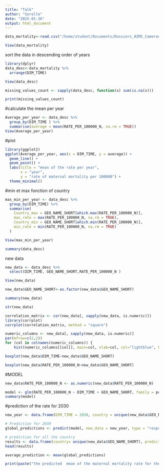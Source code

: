 ```yaml
---
title: "Talk"
author: "Sorelle"
date: "2025-01-26"
output: html_document
---
```



```r
data_mortality<-read.csv("/home/student/Documents/Dossiers_AIMS_Cameroon/sorelle/AC597B1_ALL_LATEST.csv")
```

```r
View(data_mortality)
```
sort the data in descending order of years
```r
library(dplyr)
data_desc<-data_mortality %>%
  arrange(DIM_TIME)
```

```r
View(data_desc)
```

```r
missing_values_count <- sapply(data_desc, function(x) sum(is.na(x)))

print(missing_values_count)
```
#calculate the mean per year

```r
Average_per_year <- data_desc %>%
  group_by(DIM_TIME ) %>%
  summarise(average = mean(RATE_PER_100000_N, na.rm = TRUE))
View(Average_per_year)
```

#plot
```r
library(ggplot2)
ggplot(Average_per_year, aes(x = DIM_TIME, y = average)) +
  geom_line() +                       
  geom_point() +                    
  labs(title = "mean of the rate per year",
       x = "year",
       y = "rate of maternal mortality per 100000") +
  theme_minimal()  
```

#min et max fonction of country
```r
max_min_per_year <- data_desc %>%
  group_by(DIM_TIME) %>%
  summarise(
    Country_max = GEO_NAME_SHORT[which.max(RATE_PER_100000_N)],
    max_rate = max(RATE_PER_100000_N, na.rm = TRUE),
    Country_min = GEO_NAME_SHORT[which.min(RATE_PER_100000_N)],
    min_rate = min(RATE_PER_100000_N, na.rm = TRUE)
  )

View(max_min_per_year)
```





```r
summary(data_desc)
```
new data
```r
new_data <- data_desc %>%
  select(DIM_TIME, GEO_NAME_SHORT,RATE_PER_100000_N )

View(new_data)
```

```r
new_data$GEO_NAME_SHORT<-as.factor(new_data$GEO_NAME_SHORT)
```

```r
summary(new_data)
```

```r

str(new_data)  

```

```r

correlation_matrix <- cor(new_data[, sapply(new_data, is.numeric)])  
library(corrplot)                  
corrplot(correlation_matrix, method = "square")  
```
```r
numeric_columns <- new_data[, sapply(new_data, is.numeric)]  
par(mfrow=c(2,2))  
for (col in colnames(numeric_columns)) {
    hist(numeric_columns[[col]], main=col, xlab=col, col="lightblue", border="black")}
```
```r

boxplot(new_data$DIM_TIME~new_data$GEO_NAME_SHORT)
```
```r

boxplot(new_data$RATE_PER_100000_N~new_data$GEO_NAME_SHORT)
```



#MODEL
```r
new_data$RATE_PER_100000_N <- as.numeric(new_data$RATE_PER_100000_N)

model <- glm(RATE_PER_100000_N ~ DIM_TIME + GEO_NAME_SHORT, family = poisson, data = new_data)
summary(model)
```


#prediction of the rate for 2030
```r
new_year <- data.frame(DIM_TIME = 2030, country = unique(new_data$GEO_NAME_SHORT))

# Prediction for 2030
global_predictions <- predict(model, new_data = new_year, type = "response")

# prediction for all the country
results <- data.frame(country= unique(new_data$GEO_NAME_SHORT), prediction = global_predictions)
head(results)
```


```r
average_prediction <- mean(global_predictions)

print(paste("the predicted  mean of the maternal mortality rate for the year  2030 is:",average_prediction))
```


